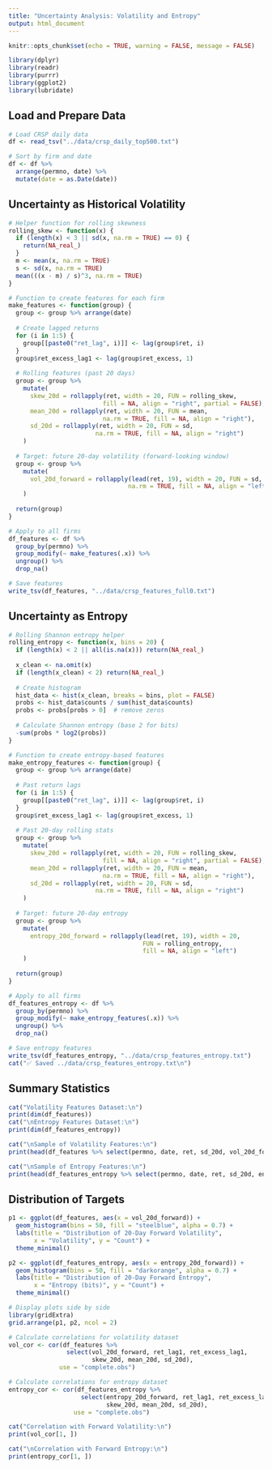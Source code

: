 ```yaml
---
title: "Uncertainty Analysis: Volatility and Entropy"
output: html_document
---
```


```r
knitr::opts_chunk$set(echo = TRUE, warning = FALSE, message = FALSE)
```

```r
library(dplyr)
library(readr)
library(purrr)
library(ggplot2)
library(lubridate)
```

## Load and Prepare Data

```r
# Load CRSP daily data
df <- read_tsv("../data/crsp_daily_top500.txt")

# Sort by firm and date
df <- df %>%
  arrange(permno, date) %>%
  mutate(date = as.Date(date))
```

## Uncertainty as Historical Volatility

```r
# Helper function for rolling skewness
rolling_skew <- function(x) {
  if (length(x) < 3 || sd(x, na.rm = TRUE) == 0) {
    return(NA_real_)
  }
  m <- mean(x, na.rm = TRUE)
  s <- sd(x, na.rm = TRUE)
  mean(((x - m) / s)^3, na.rm = TRUE)
}

# Function to create features for each firm
make_features <- function(group) {
  group <- group %>% arrange(date)
  
  # Create lagged returns
  for (i in 1:5) {
    group[[paste0("ret_lag", i)]] <- lag(group$ret, i)
  }
  group$ret_excess_lag1 <- lag(group$ret_excess, 1)
  
  # Rolling features (past 20 days)
  group <- group %>%
    mutate(
      skew_20d = rollapply(ret, width = 20, FUN = rolling_skew, 
                          fill = NA, align = "right", partial = FALSE),
      mean_20d = rollapply(ret, width = 20, FUN = mean, 
                          na.rm = TRUE, fill = NA, align = "right"),
      sd_20d = rollapply(ret, width = 20, FUN = sd, 
                        na.rm = TRUE, fill = NA, align = "right")
    )
  
  # Target: future 20-day volatility (forward-looking window)
  group <- group %>%
    mutate(
      vol_20d_forward = rollapply(lead(ret, 19), width = 20, FUN = sd, 
                                 na.rm = TRUE, fill = NA, align = "left")
    )
  
  return(group)
}

# Apply to all firms
df_features <- df %>%
  group_by(permno) %>%
  group_modify(~ make_features(.x)) %>%
  ungroup() %>%
  drop_na()

# Save features
write_tsv(df_features, "../data/crsp_features_full0.txt")
```

## Uncertainty as Entropy

```r
# Rolling Shannon entropy helper
rolling_entropy <- function(x, bins = 20) {
  if (length(x) < 2 || all(is.na(x))) return(NA_real_)
  
  x_clean <- na.omit(x)
  if (length(x_clean) < 2) return(NA_real_)
  
  # Create histogram
  hist_data <- hist(x_clean, breaks = bins, plot = FALSE)
  probs <- hist_data$counts / sum(hist_data$counts)
  probs <- probs[probs > 0]  # remove zeros
  
  # Calculate Shannon entropy (base 2 for bits)
  -sum(probs * log2(probs))
}

# Function to create entropy-based features
make_entropy_features <- function(group) {
  group <- group %>% arrange(date)
  
  # Past return lags
  for (i in 1:5) {
    group[[paste0("ret_lag", i)]] <- lag(group$ret, i)
  }
  group$ret_excess_lag1 <- lag(group$ret_excess, 1)
  
  # Past 20-day rolling stats
  group <- group %>%
    mutate(
      skew_20d = rollapply(ret, width = 20, FUN = rolling_skew, 
                          fill = NA, align = "right", partial = FALSE),
      mean_20d = rollapply(ret, width = 20, FUN = mean, 
                          na.rm = TRUE, fill = NA, align = "right"),
      sd_20d = rollapply(ret, width = 20, FUN = sd, 
                        na.rm = TRUE, fill = NA, align = "right")
    )
  
  # Target: future 20-day entropy
  group <- group %>%
    mutate(
      entropy_20d_forward = rollapply(lead(ret, 19), width = 20, 
                                     FUN = rolling_entropy, 
                                     fill = NA, align = "left")
    )
  
  return(group)
}

# Apply to all firms
df_features_entropy <- df %>%
  group_by(permno) %>%
  group_modify(~ make_entropy_features(.x)) %>%
  ungroup() %>%
  drop_na()

# Save entropy features
write_tsv(df_features_entropy, "../data/crsp_features_entropy.txt")
cat("✅ Saved ../data/crsp_features_entropy.txt\n")
```

## Summary Statistics

```r
cat("Volatility Features Dataset:\n")
print(dim(df_features))
cat("\nEntropy Features Dataset:\n")
print(dim(df_features_entropy))

cat("\nSample of Volatility Features:\n")
print(head(df_features %>% select(permno, date, ret, sd_20d, vol_20d_forward)))

cat("\nSample of Entropy Features:\n")
print(head(df_features_entropy %>% select(permno, date, ret, sd_20d, entropy_20d_forward)))
```

## Distribution of Targets

```r
p1 <- ggplot(df_features, aes(x = vol_20d_forward)) +
  geom_histogram(bins = 50, fill = "steelblue", alpha = 0.7) +
  labs(title = "Distribution of 20-Day Forward Volatility",
       x = "Volatility", y = "Count") +
  theme_minimal()

p2 <- ggplot(df_features_entropy, aes(x = entropy_20d_forward)) +
  geom_histogram(bins = 50, fill = "darkorange", alpha = 0.7) +
  labs(title = "Distribution of 20-Day Forward Entropy",
       x = "Entropy (bits)", y = "Count") +
  theme_minimal()

# Display plots side by side
library(gridExtra)
grid.arrange(p1, p2, ncol = 2)
```

```r
# Calculate correlations for volatility dataset
vol_cor <- cor(df_features %>% 
                select(vol_20d_forward, ret_lag1, ret_excess_lag1, 
                       skew_20d, mean_20d, sd_20d), 
              use = "complete.obs")

# Calculate correlations for entropy dataset
entropy_cor <- cor(df_features_entropy %>% 
                    select(entropy_20d_forward, ret_lag1, ret_excess_lag1, 
                           skew_20d, mean_20d, sd_20d), 
                  use = "complete.obs")

cat("Correlation with Forward Volatility:\n")
print(vol_cor[1, ])

cat("\nCorrelation with Forward Entropy:\n")
print(entropy_cor[1, ])
```

